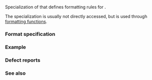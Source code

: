 {{cpp/title|formatter{{small|&lt;std::chrono::month_weekday&gt;}}}}
{{cpp/chrono/month_weekday/navbar}}

{{ddcl|header=chrono|since=c++20|
template&lt; class CharT &gt;
struct formatter&lt;std::chrono::month_weekday, CharT&gt;;
}}

Specialization of {{lc|std::formatter}} that defines formatting rules for {{lc|std::chrono::month_weekday}}.

The {{lc|std::formatter}} specialization is usually not directly accessed, but is used through [[cpp/utility/format|formatting functions]].

===Format specification===
{{cpp/chrono/format spec begin}}
{{cpp/chrono/format spec rows/month}}
{{cpp/chrono/format spec rows/weekday}}
{{cpp/chrono/format spec fail}}
{{cpp/chrono/format spec rows/year}}
{{cpp/chrono/format spec rows/day}}
{{cpp/chrono/format spec rows/date}}
{{cpp/chrono/format spec rows/time}}
{{cpp/chrono/format spec rows/count}}
{{cpp/chrono/format spec rows/zone}}
{{cpp/chrono/format spec rows/others}}
{{cpp/chrono/format spec end}}

===Example===
{{example}}

===Defect reports===
{{dr list begin}}
{{dr list item|paper=P2372R3|std=C++20|before={{tt|formatter}} used the global locale or passed locale|after=default {{c|"C"}} locale is used when {{ttb|L}} is absent}}
{{dr list end}}

===See also===
{{dsc begin}}
{{dsc inc|cpp/utility/format/dsc format}}
{{dsc end}}

{{langlinks|de|es|ja|ru|zh}}